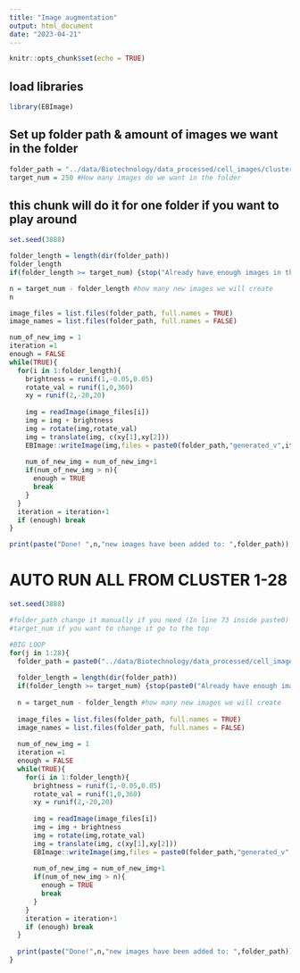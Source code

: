 ---
title: "Image augmentation"
output: html_document
date: "2023-04-21"
---

```{r setup, include=FALSE}
knitr::opts_chunk$set(echo = TRUE)
```
## load libraries
```{r}
library(EBImage)
```

## Set up folder path & amount of images we want in the folder
```{r}
folder_path = "../data/Biotechnology/data_processed/cell_images/cluster_28/"
target_num = 250 #How many images do we want in the folder
```

## this chunk will do it for one folder if you want to play around
```{r}
set.seed(3888)

folder_length = length(dir(folder_path))
folder_length 
if(folder_length >= target_num) {stop("Already have enough images in this folder")} 

n = target_num - folder_length #how many new images we will create
n

image_files = list.files(folder_path, full.names = TRUE)
image_names = list.files(folder_path, full.names = FALSE)

num_of_new_img = 1
iteration =1
enough = FALSE
while(TRUE){
  for(i in 1:folder_length){
    brightness = runif(1,-0.05,0.05)
    rotate_val = runif(1,0,360)
    xy = runif(2,-20,20)
    
    img = readImage(image_files[i])
    img = img + brightness
    img = rotate(img,rotate_val)
    img = translate(img, c(xy[1],xy[2]))
    EBImage::writeImage(img,files = paste0(folder_path,"generated_v",iteration,"_",image_names[i]))
    
    num_of_new_img = num_of_new_img+1
    if(num_of_new_img > n){
      enough = TRUE
      break
    }
  }
  iteration = iteration+1
  if (enough) break
}

print(paste("Done! ",n,"new images have been added to: ",folder_path))
```

# AUTO RUN ALL FROM CLUSTER 1-28
```{r}
set.seed(3888)

#folder_path change it manually if you need (In line 73 inside paste0)
#target_num if you want to change it go to the top

#BIG LOOP
for(j in 1:28){
  folder_path = paste0("../data/Biotechnology/data_processed/cell_images/cluster_",j,"/")
  
  folder_length = length(dir(folder_path))
  if(folder_length >= target_num) {stop(paste0("Already have enough images in ",folder_path))} 
  
  n = target_num - folder_length #how many new images we will create
  
  image_files = list.files(folder_path, full.names = TRUE)
  image_names = list.files(folder_path, full.names = FALSE)
  
  num_of_new_img = 1
  iteration =1
  enough = FALSE
  while(TRUE){
    for(i in 1:folder_length){
      brightness = runif(1,-0.05,0.05)
      rotate_val = runif(1,0,360)
      xy = runif(2,-20,20)
      
      img = readImage(image_files[i])
      img = img + brightness
      img = rotate(img,rotate_val)
      img = translate(img, c(xy[1],xy[2]))
      EBImage::writeImage(img,files = paste0(folder_path,"generated_v",iteration,"_",image_names[i]))
      
      num_of_new_img = num_of_new_img+1
      if(num_of_new_img > n){
        enough = TRUE
        break
      }
    }
    iteration = iteration+1
    if (enough) break
  }
  
  print(paste("Done!",n,"new images have been added to: ",folder_path))
}

```


